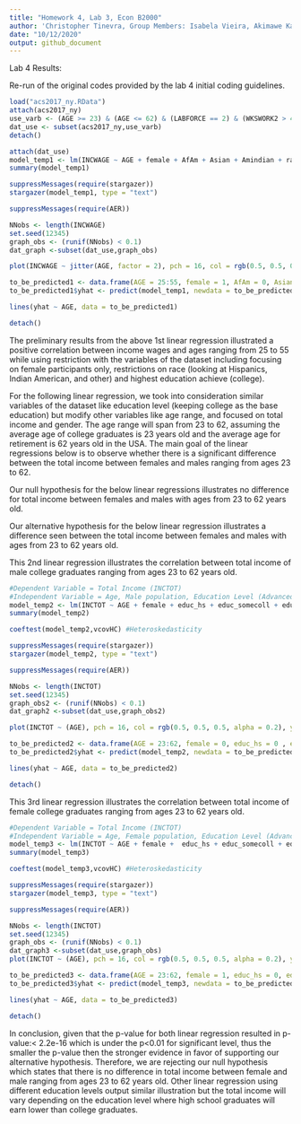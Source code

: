 ```yaml
---
title: "Homework 4, Lab 3, Econ B2000"
author: 'Christopher Tinevra, Group Members: Isabela Vieira, Akimawe Kadiri, Nicole Kerrison, Mostafa Ragheb, Charles Reed'
date: "10/12/2020"
output: github_document
---
```


Lab 4 Results:

Re-run of the original codes provided by the lab 4 initial coding guidelines.

```r
load("acs2017_ny.RData")
attach(acs2017_ny)
use_varb <- (AGE >= 23) & (AGE <= 62) & (LABFORCE == 2) & (WKSWORK2 > 4) & (UHRSWORK >= 35)
dat_use <- subset(acs2017_ny,use_varb) 
detach()

attach(dat_use)
model_temp1 <- lm(INCWAGE ~ AGE + female + AfAm + Asian + Amindian + race_oth + Hispanic + educ_hs + educ_somecoll + educ_college + educ_advdeg)
summary(model_temp1)

suppressMessages(require(stargazer))
stargazer(model_temp1, type = "text")

suppressMessages(require(AER))

NNobs <- length(INCWAGE)
set.seed(12345)
graph_obs <- (runif(NNobs) < 0.1)
dat_graph <-subset(dat_use,graph_obs)  

plot(INCWAGE ~ jitter(AGE, factor = 2), pch = 16, col = rgb(0.5, 0.5, 0.5, alpha = 0.2), ylim = c(0,150000), data = dat_graph)

to_be_predicted1 <- data.frame(AGE = 25:55, female = 1, AfAm = 0, Asian = 0, Amindian = 1, race_oth = 1, Hispanic = 1, educ_hs = 0, educ_somecoll = 0, educ_college = 1, educ_advdeg = 0)
to_be_predicted1$yhat <- predict(model_temp1, newdata = to_be_predicted1)

lines(yhat ~ AGE, data = to_be_predicted1)

detach()
```

The preliminary results from the above 1st linear regression illustrated a positive correlation between income wages and ages ranging from 25 to 55 while using restriction with the variables of the dataset including focusing on female participants only, restrictions on race (looking at Hispanics, Indian American, and other) and highest education achieve (college).

For the following linear regression, we took into consideration similar variables of the dataset like education level (keeping college as the base education) but modify other variables like age range, and focused on total income and gender. The age range will span from 23 to 62, assuming the average age of college graduates is 23 years old and the average age for retirement is 62 years old in the USA. The main goal of the linear regressions below is to observe whether there is a significant difference between the total income between females and males ranging from ages 23 to 62.

Our null hypothesis for the below linear regressions illustrates no difference for total income between females and males with ages from 23 to 62 years old.

Our alternative hypothesis for the below linear regression illustrates a difference seen between the total income between females and males with ages from 23 to 62 years old.

This 2nd linear regression illustrates the correlation between total income of male college graduates ranging from ages 23 to 62 years old. 

``` r
#Dependent Variable = Total Income (INCTOT)
#Independent Variable = Age, Male population, Education Level (Advanced Degrees)
model_temp2 <- lm(INCTOT ~ AGE + female + educ_hs + educ_somecoll + educ_college + educ_advdeg)
summary(model_temp2)

coeftest(model_temp2,vcovHC) #Heteroskedasticity

suppressMessages(require(stargazer))
stargazer(model_temp2, type = "text")

suppressMessages(require(AER))

NNobs <- length(INCTOT)
set.seed(12345)
graph_obs2 <- (runif(NNobs) < 0.1) 
dat_graph2 <-subset(dat_use,graph_obs2)  

plot(INCTOT ~ (AGE), pch = 16, col = rgb(0.5, 0.5, 0.5, alpha = 0.2), ylim = c(0,200000), data = dat_graph2)

to_be_predicted2 <- data.frame(AGE = 23:62, female = 0, educ_hs = 0 , educ_somecoll = 0, educ_college = 0, educ_advdeg = 1)
to_be_predicted2$yhat <- predict(model_temp2, newdata = to_be_predicted2)

lines(yhat ~ AGE, data = to_be_predicted2)

detach()

```

This 3rd linear regression illustrates the correlation between total income of female college graduates ranging from ages 23 to 62 years old. 

``` r
#Dependent Variable = Total Income (INCTOT)
#Independent Variable = Age, Female population, Education Level (Advanced Degrees)
model_temp3 <- lm(INCTOT ~ AGE + female +  educ_hs + educ_somecoll + educ_college + educ_advdeg)
summary(model_temp3)

coeftest(model_temp3,vcovHC) #Heteroskedasticity

suppressMessages(require(stargazer))
stargazer(model_temp3, type = "text")

suppressMessages(require(AER))

NNobs <- length(INCTOT)
set.seed(12345) 
graph_obs <- (runif(NNobs) < 0.1)
dat_graph3 <-subset(dat_use,graph_obs) 
plot(INCTOT ~ (AGE), pch = 16, col = rgb(0.5, 0.5, 0.5, alpha = 0.2), ylim = c(0,150000), data = dat_graph3)

to_be_predicted3 <- data.frame(AGE = 23:62, female = 1, educ_hs = 0, educ_somecoll = 0, educ_college = 0, educ_advdeg = 1)
to_be_predicted3$yhat <- predict(model_temp3, newdata = to_be_predicted3)

lines(yhat ~ AGE, data = to_be_predicted3)

detach()
```

In conclusion, given that the p-value for both linear regression resulted in p-value:< 2.2e-16 which is under the p<0.01 for significant level, thus the smaller the p-value then the stronger evidence in favor of supporting our alternative hypothesis. Therefore, we are rejecting our null hypothesis which states that there is no difference in total income between female and male ranging from ages 23 to 62 years old. Other linear regression using different education levels output similar illustration but the total income will vary depending on the education level where high school graduates will earn lower than college graduates. 